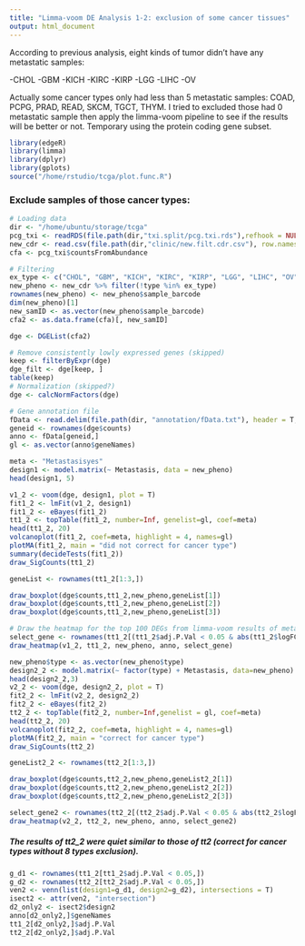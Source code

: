 ```yaml
---
title: "Limma-voom DE Analysis 1-2: exclusion of some cancer tissues"
output: html_document
---
```


According to previous analysis, eight kinds of tumor didn't have any metastatic samples: 

-CHOL 
-GBM
-KICH
-KIRC
-KIRP
-LGG
-LIHC
-OV

####### Actually some cancer types only had less than 5 metastatic samples: COAD, PCPG, PRAD, READ, SKCM, TGCT, THYM. I tried to excluded those had 0 metastatic sample then apply the limma-voom pipeline to see if the results will be better or not. Temporary using the protein coding gene subset.

```R
library(edgeR)
library(limma)
library(dplyr)
library(gplots)
source("/home/rstudio/tcga/plot.func.R")
```

### Exclude samples of those cancer types:

```R
# Loading data
dir <- "/home/ubuntu/storage/tcga"
pcg_txi <- readRDS(file.path(dir,"txi.split/pcg.txi.rds"),refhook = NULL)
new_cdr <- read.csv(file.path(dir,"clinic/new.filt.cdr.csv"), row.names = 1)
cfa <- pcg_txi$countsFromAbundance

# Filtering
ex_type <- c("CHOL", "GBM", "KICH", "KIRC", "KIRP", "LGG", "LIHC", "OV")
new_pheno <- new_cdr %>% filter(!type %in% ex_type)
rownames(new_pheno) <- new_pheno$sample_barcode
dim(new_pheno)[1]
new_samID <- as.vector(new_pheno$sample_barcode)
cfa2 <- as.data.frame(cfa)[, new_samID]
```


```R
dge <- DGEList(cfa2)

# Remove consistently lowly expressed genes (skipped)
keep <- filterByExpr(dge)
dge_filt <- dge[keep, ]
table(keep)
# Normalization (skipped?)
dge <- calcNormFactors(dge)

# Gene annotation file
fData <- read.delim(file.path(dir, "annotation/fData.txt"), header = T, row.names = 1)
geneid <- rownames(dge$counts)
anno <- fData[geneid,]
gl <- as.vector(anno$geneNames)

meta <- "Metastasisyes"
design1 <- model.matrix(~ Metastasis, data = new_pheno)
head(design1, 5)

v1_2 <- voom(dge, design1, plot = T) 
fit1_2 <- lmFit(v1_2, design1)
fit1_2 <- eBayes(fit1_2)
tt1_2 <- topTable(fit1_2, number=Inf, genelist=gl, coef=meta)
head(tt1_2, 20)
volcanoplot(fit1_2, coef=meta, highlight = 4, names=gl)
plotMA(fit1_2, main = "did not correct for cancer type")
summary(decideTests(fit1_2)) 
draw_SigCounts(tt1_2)

```

```R
geneList <- rownames(tt1_2[1:3,])

draw_boxplot(dge$counts,tt1_2,new_pheno,geneList[1])
draw_boxplot(dge$counts,tt1_2,new_pheno,geneList[2])
draw_boxplot(dge$counts,tt1_2,new_pheno,geneList[3])
```

```R
# Draw the heatmap for the top 100 DEGs from limma-voom results of metastasis v.s. non-metastasis comparison only
select_gene <- rownames(tt1_2[(tt1_2$adj.P.Val < 0.05 & abs(tt1_2$logFC) > log2(2)),])
draw_heatmap(v1_2, tt1_2, new_pheno, anno, select_gene)
```


```R
new_pheno$type <- as.vector(new_pheno$type)
design2_2 <- model.matrix(~ factor(type) + Metastasis, data=new_pheno)
head(design2_2,3)
v2_2 <- voom(dge, design2_2, plot = T)
fit2_2 <- lmFit(v2_2, design2_2)
fit2_2 <- eBayes(fit2_2)
tt2_2 <- topTable(fit2_2, number=Inf,genelist = gl, coef=meta)
head(tt2_2, 20)
volcanoplot(fit2_2, coef=meta, highlight = 4, names=gl)
plotMA(fit2_2, main = "correct for cancer type")
draw_SigCounts(tt2_2)

geneList2_2 <- rownames(tt2_2[1:3,])

```


```R
draw_boxplot(dge$counts,tt2_2,new_pheno,geneList2_2[1])
draw_boxplot(dge$counts,tt2_2,new_pheno,geneList2_2[2])
draw_boxplot(dge$counts,tt2_2,new_pheno,geneList2_2[3])

select_gene2 <- rownames(tt2_2[(tt2_2$adj.P.Val < 0.05 & abs(tt2_2$logFC) > log2(1.2)),])
draw_heatmap(v2_2, tt2_2, new_pheno, anno, select_gene2)
```


##### The results of tt2_2 were quiet similar to those of tt2 (correct for cancer types without 8 types exclusion).

```R
g_d1 <- rownames(tt1_2[tt1_2$adj.P.Val < 0.05,])
g_d2 <- rownames(tt2_2[tt2_2$adj.P.Val < 0.05,])
ven2 <- venn(list(design1=g_d1, design2=g_d2), intersections = T)
isect2 <- attr(ven2, "intersection")
d2_only2 <- isect2$design2
anno[d2_only2,]$geneNames
tt1_2[d2_only2,]$adj.P.Val
tt2_2[d2_only2,]$adj.P.Val
```




